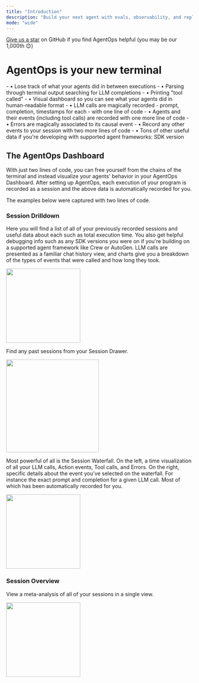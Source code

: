 ```yaml
---
title: "Introduction"
description: "Build your next agent with evals, observability, and replays"
mode: "wide"
---
```


<Check>[Give us a star](https://github.com/AgentOps-AI/agentops) on GitHub if you find AgentOps helpful (you may be our 1,000th 😊)</Check>

# AgentOps is your new terminal

<Card title="Terminals suck" icon="trash" iconType="solid" color="#d6483e">
	- • Lose track of what your agents did in between executions
	- • Parsing through terminal output searching for LLM completions
	- • Printing "tool called"
</Card>
<Card title="AgentOps doesn't" icon="face-smile-halo" iconType="regular" color="#2bd600">
	- • Visual dashboard so you can see what your agents did in human-readable format
	- • LLM calls are magically recorded - prompt, completion, timestamps for each - with one line of code
	- • Agents and their events (including tool calls) are recorded with one more line of code
	- • Errors are magically associated to its causal event
	- • Record any other events to your session with two more lines of code
	- • Tons of other useful data if you're developing with supported agent frameworks: SDK version
</Card>

## The AgentOps Dashboard

With just two lines of code, you can free yourself from the chains of the terminal and instead visualize your agents' behavior
in your AgentOps Dashboard. After setting up AgentOps, each execution of your program is recorded as a session and the above
data is automatically recorded for you.

The examples below were captured with two lines of code.

### Session Drilldown
Here you will find a list of all of your previously recorded sessions and useful data about each such as total execution time.
You also get helpful debugging info such as any SDK versions you were on if you're building on a supported agent framework like Crew or AutoGen.
LLM calls are presented as a familiar chat history view, and charts give you a breakdown of the types of events that were called and how long they took.

<Frame type="glass" caption="Session Summary">
  <img height="200" src="/images/session-summary.gif" />
</Frame>

Find any past sessions from your Session Drawer.
<Frame type="glass" caption="Session Drawer">
  <img height="250" src="/images/session-drawer.gif" />
</Frame>

Most powerful of all is the Session Waterfall. On the left, a time visualization of all your LLM calls, Action events, Tool calls, and Errors.
On the right, specific details about the event you've selected on the waterfall. For instance the exact prompt and completion for a given LLM call.
Most of which has been automatically recorded for you.

<Frame type="glass" caption="Session Waterfall">
  <img height="200" src="/images/session-waterfall.gif" />
</Frame>


### Session Overview
View a meta-analysis of all of your sessions in a single view.
<Frame type="glass" caption="Session Overview">
  <img height="200" src="/images/overview.gif" />
</Frame>
